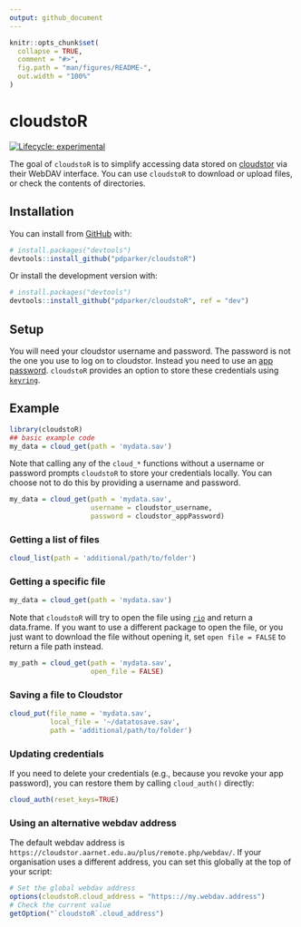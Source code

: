 ```yaml
---
output: github_document
---
```


<!-- README.md is generated from README.Rmd. Please edit that file -->

```r
knitr::opts_chunk$set(
  collapse = TRUE,
  comment = "#>",
  fig.path = "man/figures/README-",
  out.width = "100%"
)
```

# cloudstoR

<!-- badges: start -->
[![Lifecycle: experimental](https://img.shields.io/badge/lifecycle-experimental-orange.svg)](https://www.tidyverse.org/lifecycle/#experimental)

<!-- badges: end -->

The goal of `cloudstoR` is to simplify accessing data stored on [cloudstor](https://cloudstor.aarnet.edu.au/) via their WebDAV interface. You can use `cloudstoR` to download or upload files, or check the contents of directories.

## Installation

You can install from [GitHub](https://github.com/) with:

``` r
# install.packages("devtools")
devtools::install_github("pdparker/cloudstoR")
```

Or install the development version with:

``` r
# install.packages("devtools")
devtools::install_github("pdparker/cloudstoR", ref = "dev")
```

## Setup
You will need your cloudstor username and password. The password is not the one you use to log on to cloudstor. Instead you need to use an [app password](https://support.aarnet.edu.au/hc/en-us/articles/236034707-How-do-I-manage-change-my-passwords-). `cloudstoR` provides an option to store these credentials using [`keyring`](https://github.com/r-lib/keyring).

## Example

```r
library(cloudstoR)
## basic example code
my_data = cloud_get(path = 'mydata.sav')
```

Note that calling any of the `cloud_*` functions without a username or password prompts `cloudstoR` to store your credentials locally. You can choose not to do this by providing a username and password. 

```r
my_data = cloud_get(path = 'mydata.sav',
                    username = cloudstor_username,
                    password = cloudstor_appPassword)
```

### Getting a list of files

```r
cloud_list(path = 'additional/path/to/folder')
```

### Getting a specific file

```r
my_data = cloud_get(path = 'mydata.sav')
```

Note that `cloudstoR` will try to open the file using [`rio`](https://github.com/leeper/rio) and return a data.frame. If you want to use a different package to open the file, or you just want to download the file without opening it, set `open file = FALSE` to return a file path instead.


```r
my_path = cloud_get(path = 'mydata.sav',
                    open_file = FALSE)
```


### Saving a file to Cloudstor

```r
cloud_put(file_name = 'mydata.sav',
          local_file = '~/datatosave.sav',
          path = 'additional/path/to/folder')
```

### Updating credentials

If you need to delete your credentials (e.g., because you revoke your app password), you can restore them by calling `cloud_auth()` directly:

```r
cloud_auth(reset_keys=TRUE)
```

### Using an alternative webdav address

The default webdav address is `https://cloudstor.aarnet.edu.au/plus/remote.php/webdav/`. If your organisation uses a different address, you can set this globally at the top of your script:

```r
# Set the global webdav address
options(cloudstoR.cloud_address = "https:://my.webdav.address")
# Check the current value
getOption("`cloudstoR`.cloud_address")
```
